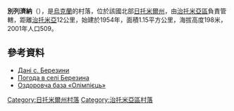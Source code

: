{{coord|50|17|8|N|28|50|50|E|scale:30000|display=title}}

<!-- 檔案不存在 [[Image:Berezina111.jpg|right]] -->
<!-- 檔案不存在 [[Image:Berezinakosmos.JPG|right]] -->

'''別列濟納'''（{{lang-uk|Березина}}），是[[烏克蘭|烏克蘭]]的村落，位於該國北部[[日托米爾州|日托米爾州]]，由[[治托米亞區|治托米亞區]]負責管轄，距離[[治托米亞|治托米亞]]12公里，始建於1954年，面積1.15平方公里，海拔高度198米，2001年人口509。

==參考資料==
* [http://gska2.rada.gov.ua/pls/z7502/A005?rdat1=09.02.2009&rf7571=9308 Дані с. Березини]{{dead link|date=2017年11月 |bot=InternetArchiveBot |fix-attempted=yes }}
* [http://weather.in.ua/ua/zhitomirskaja/931 Погода в селі Березина]{{Wayback|url=http://weather.in.ua/ua/zhitomirskaja/931 |date=20111219145500 }}
* [http://www.noc-ukr.org/ua/news/2009/06/16/3386.html Оздоровча база «Олімпієць»]{{Wayback|url=http://www.noc-ukr.org/ua/news/2009/06/16/3386.html |date=20120530235404 }}

{{DEFAULTSORT:Березина}}
[[Category:日托米爾州村落|Category:日托米爾州村落]]
[[Category:治托米亞區村落|Category:治托米亞區村落]]


{{Zhytomyr-geo-stub}}